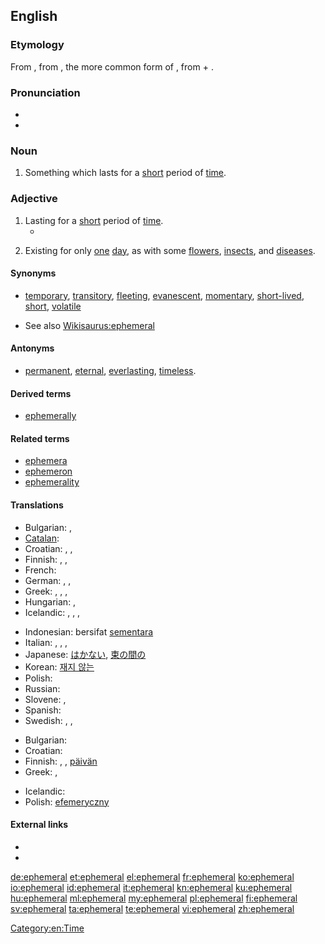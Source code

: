 {{was wotd|2007|August|24}}
==English==
{{wikipedia}}

===Etymology===
From {{etyl|NL.}} {{term|ephemerus}}, from {{etyl|grc}} {{term|sc=polytonic|ἐφήμερος|tr=ephēmeros}}, the more common form of {{term|ἐφημέριος|tr=ephemerios|sc=polytonic||of, for, or during the day, living or lasting but for a day, short-lived, temporary}}, from {{term|ἐπί|tr=epi|sc=polytonic||on}} + {{term|ἡμέρα|tr=hēmera|sc=polytonic||day}}.

===Pronunciation===
* {{IPA|/ɛˈfɛ.mə.ɹəl/|/əˈfɛ.mə.ɹəl/}}
* {{audio|en-us-ephemeral.ogg|Audio (US)}}

===Noun===
{{en-noun}}

# Something which lasts for a [[short]] period of [[time]].

===Adjective===
{{en-adj}}

# Lasting for a [[short]] period of [[time]].
#* {{quote-book
|year=1818
|author=Mary Shelley
|title=Frankenstein
|chapter=9
|url=http://ebooks.adelaide.edu.au/s/shelley/mary/s53f/chapter9.html
|passage=It was during an access of this kind that I suddenly left my home, and bending my steps towards the near Alpine valleys, sought in the magnificence, the eternity of such scenes, to forget myself and my '''ephemeral''', because human, sorrows.}}
# {{biology}} Existing for only [[one]] [[day]], as with some [[flower]]s, [[insect]]s, and [[disease]]s.

====Synonyms====
* {{sense|lasting for a short period of time}} [[temporary]], [[transitory]], [[fleeting]], [[evanescent]], [[momentary]], [[short-lived]], [[short]], [[volatile]]
* See also [[Wikisaurus:ephemeral]]

====Antonyms====
* {{sense|lasting for a long period of time}} [[permanent]], [[eternal]], [[everlasting]], [[timeless]].

====Derived terms====
* [[ephemerally]]

====Related terms====
* [[ephemera]]
* [[ephemeron]]
* [[ephemerality]]

====Translations====
{{trans-top|lasting for a short period of time}}
* Bulgarian: {{t|bg|краткотраен|sc=Cyrl}}, {{t|bg|мимолетен|sc=Cyrl}}
* [[Catalan]]: {{t|ca|efímer}}
* Croatian: {{t-|hr|efemeran|alt=ȅfemēran}}, {{t-|hr|kratkotrajan|alt=krȁtkotrājan}}, {{t-|hr|privremen|alt=prìvremen}}
* Finnish: {{t-|fi|lyhytaikainen}}, {{t-|fi|hetkellinen}}, {{t-|fi|ohimenevä}}
* French: {{t+|fr|éphémère}}
* German: {{t+|de|flüchtig}}, {{t-|de|kurzlebig}}, {{t-|de|vergänglich}}
* Greek: {{t|el|εφήμερος|tr=efímeros|sc=Grek}}, {{t|el|παροδικός|tr=paroðikós|sc=Grek}}, {{t|el|πρόσκαιρος|tr=próskeros|sc=Grek}}, {{t|el|βραχύβιος|tr=vrakhívios|sc=Grek}}
* Hungarian: {{t+|hu|kérészéletű}},  {{t|hu|efemer}}
* Icelandic: {{t|is|skammvinnur|m}}, {{t|is|skammær|m}}, {{t|is|skammlífur|m}}, {{t|is|hverfull|m}}
{{trans-mid}}
* Indonesian: bersifat [[sementara]]
* Italian: {{t+|it|effimero}}, {{t+|it|passeggero}}, {{t-|it|fuggevole}}, {{t-|it|transitorio}}
* Japanese: [[はかない]], [[束の間の]]
* Korean: [[재지 않는]]
* Polish: {{t+|pl|efemeryczny}}
* Russian: {{t|ru|эфемерный|tr=ef'em'érnyj}}
* Slovene: {{t|sl|kratkotrajen|m}},  {{t|sl|začasen|m}}
* Spanish: {{t+|es|efímero}}
* Swedish: {{t|sv|flyktig}}, {{t+|sv|efemär}}, {{t|sv|förgänglig}}
{{trans-bottom}}

{{trans-top|existing for only one day}}
* Bulgarian: {{t|bg|еднодневен|sc=Cyrl}}
* Croatian: {{t-|hr|efemeran|alt=ȅfemēran}}
* Finnish: {{t|fi|päivä|alt=päivä-}}, {{t|fi|päivä|alt=päivän-}}, [[päivän#Finnish|päivän]] {{t|fi|kestävä}}
* Greek: {{t|el|εφήμερος|tr=efímeros|sc=Grek}}, {{t|el|ημερόβιος|tr=imeróvios|sc=Grek}}
{{trans-mid}}
* Icelandic: {{t|is|dægurlangur|m}}
* Polish: [[efemeryczny]]
{{trans-bottom}}

====External links====
* {{R:Webster 1913}}
* {{R:Century 1911}}

[[Category:en:Time]]

[[de:ephemeral]]
[[et:ephemeral]]
[[el:ephemeral]]
[[fr:ephemeral]]
[[ko:ephemeral]]
[[io:ephemeral]]
[[id:ephemeral]]
[[it:ephemeral]]
[[kn:ephemeral]]
[[ku:ephemeral]]
[[hu:ephemeral]]
[[ml:ephemeral]]
[[my:ephemeral]]
[[pl:ephemeral]]
[[fi:ephemeral]]
[[sv:ephemeral]]
[[ta:ephemeral]]
[[te:ephemeral]]
[[vi:ephemeral]]
[[zh:ephemeral]]